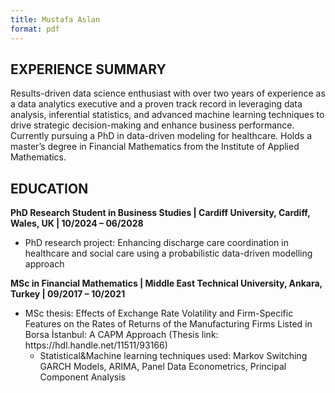 ---
title: Mustafa Aslan
format: pdf
---

**EXPERIENCE SUMMARY**
----
Results-driven data science enthusiast with over two years of experience as a data analytics executive and a proven track record in leveraging data analysis, inferential statistics, and advanced machine learning techniques to drive strategic decision-making and enhance business performance. Currently pursuing a PhD in data-driven modeling for healthcare. Holds a master’s degree in Financial Mathematics from the Institute of Applied Mathematics.

**EDUCATION**
----

**PhD Research Student in Business Studies | Cardiff University, Cardiff, Wales, UK | 10/2024 – 06/2028**

- PhD research project: Enhancing discharge care coordination in healthcare and social care using a probabilistic data-driven modelling approach

**MSc in Financial Mathematics | Middle East Technical University, Ankara, Turkey | 09/2017 – 10/2021**

- MSc thesis: Effects of Exchange Rate Volatility and Firm-Specific Features on the Rates of Returns of the Manufacturing Firms Listed in Borsa İstanbul: A CAPM Approach (Thesis link: https://hdl.handle.net/11511/93166)
    - Statistical&Machine learning techniques used: Markov Switching GARCH Models, ARIMA, Panel Data Econometrics, Principal Component Analysis


